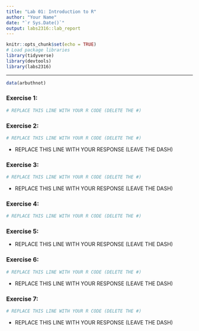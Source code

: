 ```yaml
---
title: "Lab 01: Introduction to R"
author: "Your Name"
date: "`r Sys.Date()`"
output: labs2316::lab_report
---
```


```r
knitr::opts_chunk$set(echo = TRUE)
# Load package libraries
library(tidyverse)
library(devtools)
library(labs2316)
```

* * *

```r
data(arbuthnot)
```


### Exercise 1: 

```r
# REPLACE THIS LINE WITH YOUR R CODE (DELETE THE #)
```


### Exercise 2:

```r
# REPLACE THIS LINE WITH YOUR R CODE (DELETE THE #)
```

- REPLACE THIS LINE WITH YOUR RESPONSE (LEAVE THE DASH)


### Exercise 3:

```r
# REPLACE THIS LINE WITH YOUR R CODE (DELETE THE #)
```

- REPLACE THIS LINE WITH YOUR RESPONSE (LEAVE THE DASH)


### Exercise 4:

```r
# REPLACE THIS LINE WITH YOUR R CODE (DELETE THE #)
```


### Exercise 5:

- REPLACE THIS LINE WITH YOUR RESPONSE (LEAVE THE DASH)


### Exercise 6:

```r
# REPLACE THIS LINE WITH YOUR R CODE (DELETE THE #)
```

- REPLACE THIS LINE WITH YOUR RESPONSE (LEAVE THE DASH)


### Exercise 7:

```r
# REPLACE THIS LINE WITH YOUR R CODE (DELETE THE #)
```

- REPLACE THIS LINE WITH YOUR RESPONSE (LEAVE THE DASH)

